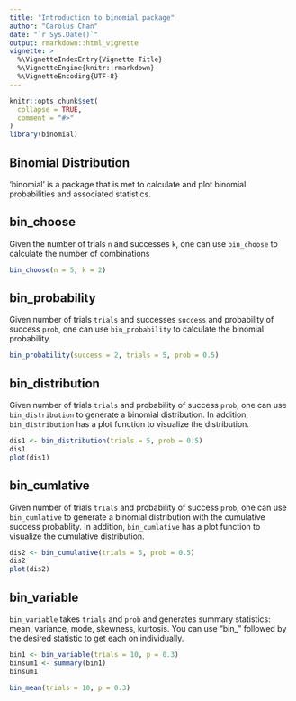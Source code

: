 ```yaml
---
title: "Introduction to binomial package"
author: "Carolus Chan"
date: "`r Sys.Date()`"
output: rmarkdown::html_vignette
vignette: >
  %\VignetteIndexEntry{Vignette Title}
  %\VignetteEngine{knitr::rmarkdown}
  %\VignetteEncoding{UTF-8}
---
```


```r
knitr::opts_chunk$set(
  collapse = TRUE,
  comment = "#>"
)
library(binomial)
```


## Binomial Distribution

'binomial' is a package that is met to calculate and plot binomial probabilities and associated statistics. 


## bin_choose 

Given the number of trials `n` and successes `k`, one can use `bin_choose` to calculate the number of combinations

```r
bin_choose(n = 5, k = 2)
```


## bin_probability

Given number of trials `trials` and successes `success` and probability of success `prob`, one can use `bin_probability` to calculate the binomial probability. 

```r
bin_probability(success = 2, trials = 5, prob = 0.5)
```


## bin_distribution

Given number of trials `trials` and probability of success `prob`, one can use `bin_distribution` to generate a binomial distribution. In addition, `bin_distribution` has a plot function to visualize the distribution. 

```r
dis1 <- bin_distribution(trials = 5, prob = 0.5)
dis1
plot(dis1)
```

## bin_cumlative 

Given number of trials `trials` and probability of success `prob`, one can use `bin_cumlative ` to generate a binomial distribution with the cumulative success probablity. In addition, `bin_cumlative ` has a plot function to visualize the cumulative distribution. 

```r
dis2 <- bin_cumulative(trials = 5, prob = 0.5)
dis2
plot(dis2)
```

## bin_variable

`bin_variable` takes `trials` and `prob` and generates summary statistics: mean, variance, mode, skewness, kurtosis. You can use "bin_" followed by the desired statistic to get each on individually. 

```r
bin1 <- bin_variable(trials = 10, p = 0.3)
binsum1 <- summary(bin1)
binsum1

bin_mean(trials = 10, p = 0.3)
```

